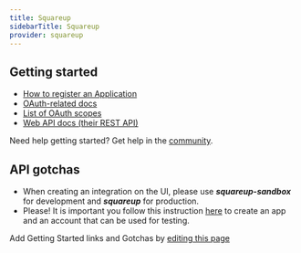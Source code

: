 ```yaml
---
title: Squareup
sidebarTitle: Squareup
provider: squareup
---
```



<Overview />
<PreBuiltTooling provider={providers[pageMetadata.provider]} />
<PreBuiltUseCases />


## Getting started

-   [How to register an Application](https://developer.squareup.com/docs/square-get-started)
-   [OAuth-related docs](https://developer.squareup.com/docs/oauth-api/overview)
-   [List of OAuth scopes](https://developer.squareup.com/docs/oauth-api/square-permissions)
-   [Web API docs (their REST API)](https://developer.squareup.com/docs/sdks)

<Tip>Need help getting started? Get help in the [community](https://nango.dev/slack).</Tip>

## API gotchas

-   When creating an integration on the UI, please use **_squareup-sandbox_** for development and **_squareup_** for production.
-   Please! It is important you follow this instruction [here](https://developer.squareup.com/docs/oauth-api/walkthrough) to create an app and an account that can be used for testing.

<Note>Add Getting Started links and Gotchas by [editing this page](https://github.com/nangohq/nango/tree/master/docs-v2/integrations/all/squareup.mdx)</Note>
